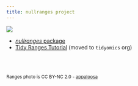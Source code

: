 ```yaml
---
title: nullranges project
---
```


![](ranges.jpg)

* [*nullranges* package](nullranges)
* [Tidy Ranges Tutorial](https://tidyomics.github.io/tidy-ranges-tutorial) (moved to `tidyomics` org)

<br><br>

<small> 
Ranges photo is CC BY-NC 2.0 - [appaIoosa](https://www.flickr.com/photos/appaloosa/331184982)
</small>
